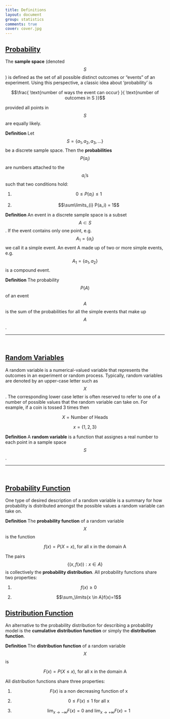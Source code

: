 ```yaml
---
title: Definitions
layout: document
group: statistics
comments: true
cover: cover.jpg
---
```


## <a href="#probability" name="probability">Probability</a>

The **sample space** (denoted $$S$$) is defined as the set of all possible distinct outcomes or "events" of an experiment. Using this perspective, a classic idea about 'probability' is

$$\frac{ \text{number of ways the event can occur} }{ \text{number of outcomes in S }}$$

provided all points in $$S$$ are equally likely.

**Definition** Let $$S = \{a_1, a_2, a_3, ...\}$$ be a discrete sample space. Then the **probabilities** $$P(a_i)$$ are numbers attached to the $$a_i\text{'s}$$ such that two conditions hold:

(1) $$0 \leq P(a_i) \leq1$$

(2) $$\sum\limits_{i} P(a_i) = 1$$


**Definition** An event in a discrete sample space is a subset $$A\subset S$$. If the event contains only one point, e.g. $$A_1 = \{a_i\}$$ we call it a simple event. An event A made up of two or more simple events, e.g. $$A_1 = \{a_1, a_2\}$$ is a compound event.

**Definition** The probability $$P(A)$$ of an event $$A$$ is the sum of the probabilities for all the simple events that make up $$A$$.

***
<br/>

## <a href="#randomVariables" name="randomVariables">Random Variables</a>

A random variable is a numerical-valued variable that represents the outcomes in an experiment or random process. Typically, random variables are denoted by an upper-case letter such as $$X$$. The corresponding lower case letter is often reserved to refer to one of a number of possible values that the random variable can take on. For example, if a coin is tossed 3 times then

$$X=\text{Number of Heads}$$

$$x=\{1, 2, 3\}$$

**Definition** A **random variable** is a function that assignes a real number to each point in a sample space $$S$$.

***
<br/>

## <a href="#probabilityFunction" name="probabilityFunction">Probability Function</a>

One type of desired description of a random variable is a summary for how probability is distributed amongst the possible values a random variable can take on.

**Definition** The **probability function**  of a random variable $$X$$ is the function

$$f(x)=P(X=x)\text{, for all x in the domain A }$$

The pairs $$\{(x, f(x)):x \in A\}$$ is collectively the **probability distribution**. All probability functions share two properties:

(1) $$f(x)\geq0$$

(2) $$\sum_\limits{x \in A}f(x)=1$$

## <a href="#distributionFunction" name="distributionFunction">Distribution Function</a>

An alternative to the probability distribution for describing a probability model is the **cumulative distribution function** or simply the **distribution function**.

**Definition** The **distribution function** of a random variable $$X$$ is

$$F(x)=P(X\leq x)\text{, for all x in the domain A }$$

All distribution functions share three properties:

(1) $$F(x)\text{ is a non decreasing function of x}$$

(2) $$0\leq F(x) \leq 1 \text{  for all x }$$

(3) $$\lim_{x\to-\infty} F(x)=0 \text{ and } \lim_{x\to+\infty} F(x)=1$$
